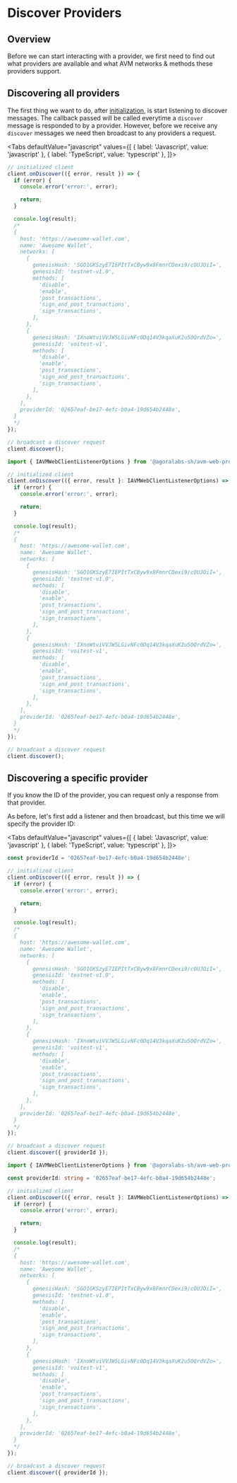
# Discover Providers

<TOCInline
  maxHeadingLevel={4}
  toc={toc}
/>

## Overview

Before we can start interacting with a provider, we first need to find out what providers are available and what AVM networks & methods these providers support.

## Discovering all providers

The first thing we want to do, after [initialization](getting-started), is start listening to discover messages. The callback passed will be called everytime a `discover` message is responded to by a provider. However, before we receive any `discover` messages we need then broadcast to any providers a request.

<Tabs
  defaultValue="javascript"
  values={[
    { label: 'Javascript', value: 'javascript' },
    { label: 'TypeScript', value: 'typescript' },
  ]}>
  <TabItem value="javascript">

```js
// initialized client
client.onDiscover(({ error, result }) => {
  if (error) {
    console.error('error:', error);

    return;
  }

  console.log(result);
  /*
  {
    host: 'https://awesome-wallet.com',
    name: 'Awesome Wallet',
    networks: [
      {
        genesisHash: 'SGO1GKSzyE7IEPItTxCByw9x8FmnrCDexi9/cOUJOiI=',
        genesisId: 'testnet-v1.0',
        methods: [
          'disable',
          'enable',
          'post_transactions',
          'sign_and_post_transactions',
          'sign_transactions',
        ],
      },
      {
        genesisHash: 'IXnoWtviVVJW5LGivNFc0Dq14V3kqaXuK2u5OQrdVZo=',
        genesisId: 'voitest-v1',
        methods: [
          'disable',
          'enable',
          'post_transactions',
          'sign_and_post_transactions',
          'sign_transactions',
        ],
      },
    ],
    providerId: '02657eaf-be17-4efc-b0a4-19d654b2448e',
  }
  */
});

// broadcast a discover request
client.discover();
```

  </TabItem>
  <TabItem value="typescript">

```typescript
import { IAVMWebClientListenerOptions } from '@agoralabs-sh/avm-web-provider';

// initialized client
client.onDiscover(({ error, result }: IAVMWebClientListenerOptions) => {
  if (error) {
    console.error('error:', error);

    return;
  }

  console.log(result);
  /*
  {
    host: 'https://awesome-wallet.com',
    name: 'Awesome Wallet',
    networks: [
      {
        genesisHash: 'SGO1GKSzyE7IEPItTxCByw9x8FmnrCDexi9/cOUJOiI=',
        genesisId: 'testnet-v1.0',
        methods: [
          'disable',
          'enable',
          'post_transactions',
          'sign_and_post_transactions',
          'sign_transactions',
        ],
      },
      {
        genesisHash: 'IXnoWtviVVJW5LGivNFc0Dq14V3kqaXuK2u5OQrdVZo=',
        genesisId: 'voitest-v1',
        methods: [
          'disable',
          'enable',
          'post_transactions',
          'sign_and_post_transactions',
          'sign_transactions',
        ],
      },
    ],
    providerId: '02657eaf-be17-4efc-b0a4-19d654b2448e',
  }
  */
});

// broadcast a discover request
client.discover();
```

  </TabItem>
</Tabs>

## Discovering a specific provider

If you know the ID of the provider, you can request only a response from that provider.

As before, let's first add a listener and then broadcast, but this time we will specify the provider ID:

<Tabs
  defaultValue="javascript"
  values={[
    { label: 'Javascript', value: 'javascript' },
    { label: 'TypeScript', value: 'typescript' },
  ]}>
  <TabItem value="javascript">

```js
const providerId = '02657eaf-be17-4efc-b0a4-19d654b2448e';

// initialized client
client.onDiscover(({ error, result }) => {
  if (error) {
    console.error('error:', error);

    return;
  }

  console.log(result);
  /*
  {
    host: 'https://awesome-wallet.com',
    name: 'Awesome Wallet',
    networks: [
      {
        genesisHash: 'SGO1GKSzyE7IEPItTxCByw9x8FmnrCDexi9/cOUJOiI=',
        genesisId: 'testnet-v1.0',
        methods: [
          'disable',
          'enable',
          'post_transactions',
          'sign_and_post_transactions',
          'sign_transactions',
        ],
      },
      {
        genesisHash: 'IXnoWtviVVJW5LGivNFc0Dq14V3kqaXuK2u5OQrdVZo=',
        genesisId: 'voitest-v1',
        methods: [
          'disable',
          'enable',
          'post_transactions',
          'sign_and_post_transactions',
          'sign_transactions',
        ],
      },
    ],
    providerId: '02657eaf-be17-4efc-b0a4-19d654b2448e',
  }
  */
});

// broadcast a discover request
client.discover({ providerId });
```

  </TabItem>
  <TabItem value="typescript">

```typescript
import { IAVMWebClientListenerOptions } from '@agoralabs-sh/avm-web-provider';

const providerId: string = '02657eaf-be17-4efc-b0a4-19d654b2448e';

// initialized client
client.onDiscover(({ error, result }: IAVMWebClientListenerOptions) => {
  if (error) {
    console.error('error:', error);

    return;
  }

  console.log(result);
  /*
  {
    host: 'https://awesome-wallet.com',
    name: 'Awesome Wallet',
    networks: [
      {
        genesisHash: 'SGO1GKSzyE7IEPItTxCByw9x8FmnrCDexi9/cOUJOiI=',
        genesisId: 'testnet-v1.0',
        methods: [
          'disable',
          'enable',
          'post_transactions',
          'sign_and_post_transactions',
          'sign_transactions',
        ],
      },
      {
        genesisHash: 'IXnoWtviVVJW5LGivNFc0Dq14V3kqaXuK2u5OQrdVZo=',
        genesisId: 'voitest-v1',
        methods: [
          'disable',
          'enable',
          'post_transactions',
          'sign_and_post_transactions',
          'sign_transactions',
        ],
      },
    ],
    providerId: '02657eaf-be17-4efc-b0a4-19d654b2448e',
  }
  */
});

// broadcast a discover request
client.discover({ providerId });
```

  </TabItem>
</Tabs>
